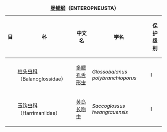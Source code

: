 {|class="wikitable"
|+'''[[肠鳃纲]]（ENTEROPNEUSTA）'''　{{ed|中国国家重点保护野生动物名录/肠鳃纲}}
|-
!目!!科!!中文名!!学名!!保护级别
|-
| ||[[柱头虫科]]（Balanoglossidae）||[[多鳃孔舌形虫]]||''Glossobalanus polybranchioporus''||I
|-
| ||[[玉钩虫科]]（Harrimaniidae）||[[黄岛长吻虫]]||''Saccoglossus hwangtauensis''||I
|}